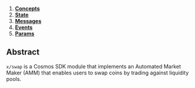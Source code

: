 



1. **[Concepts](01_concepts.md)**
2. **[State](02_state.md)**
3. **[Messages](03_messages.md)**
4. **[Events](04_events.md)**
5. **[Params](05_params.md)**

## Abstract

`x/swap` is a Cosmos SDK module that implements an Automated Market Maker (AMM) that enables users to swap coins by trading against liquidity pools.

